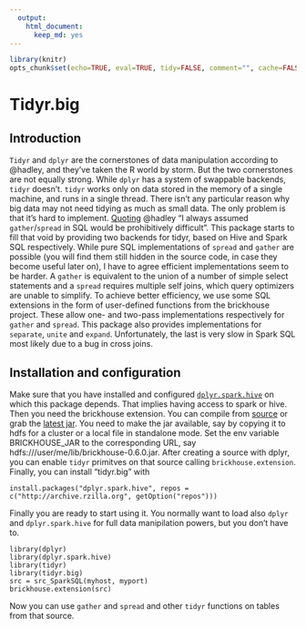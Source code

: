 ```yaml
---
  output:
    html_document:
      keep_md: yes
---
```

```r
library(knitr)
opts_chunk$set(echo=TRUE, eval=TRUE, tidy=FALSE, comment="", cache=FALSE, error=TRUE)
```

# Tidyr.big

## Introduction

`Tidyr` and `dplyr` are the cornerstones of data manipulation according to @hadley, and they've taken the R world by storm. But the two cornerstones are not equally strong. While `dplyr` has a system of swappable backends, `tidyr` doesn't. `tidyr` works only on data stored in the memory of a single machine, and runs in a single thread. There isn't any particular reason why big data may not need tidying as much as small data. The only problem is that it's hard to implement. [Quoting](https://github.com/hadley/tidyr/issues/138) @hadley "I always assumed `gather`/`spread` in SQL would be prohibitively difficult". This package starts to fill that void by providing two backends for tidyr, based on Hive and Spark SQL respectively.
While pure SQL implementations of `spread` and `gather` are possible (you will find them still hidden in the source code, in case they become useful later on), I have to agree efficient implementations seem to be harder. A `gather` is equivalent to the union of a number of simple select statements and a `spread` requires multiple self joins, which query optimizers are unable to simplify. To achieve better efficiency, we use some SQL extensions in the form of user-defined functions from the brickhouse project. These allow one- and two-pass implementations respectively for `gather` and `spread`. This package also provides implementations for `separate`, `unite` and `expand`. Unfortunately, the last is very slow in Spark SQL most likely due to a bug in cross joins. 


## Installation and configuration

Make sure that you have installed and configured [`dplyr.spark.hive`](https://github.com/rzilla/dplyr.spark.hive) on which this package depends. That implies having access to spark or hive. Then you need the brickhouse extension. You can compile from [source](https://github.com/klout/brickhouse) or grab the [latest jar](https://github.com/klout/brickhouse/wiki/Downloads). 
You need to make the jar available, say by copying it to hdfs for a cluster or a local file in standalone mode. Set the env variable BRICKHOUSE_JAR to the corresponding URL, say hdfs:///user/me/lib/brickhouse-0.6.0.jar. After creating a source with dplyr, you can enable `tidyr` primitves on that source calling `brickhouse.extension`. Finally, you can install "tidyr.big"  with 

```
install.packages("dplyr.spark.hive", repos = c("http://archive.rzilla.org", getOption("repos")))
```

Finally you are ready to start using it. You normally want to load also `dplyr` and `dplyr.spark.hive` for full data manipilation powers,  but you don't have to.

```
library(dplyr)
library(dplyr.spark.hive)
library(tidyr)
library(tidyr.big)
src = src_SparkSQL(myhost, myport)
brickhouse.extension(src)
```

Now you can use `gather` and `spread` and other `tidyr` functions on tables from that source.


